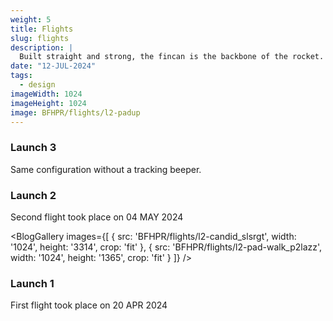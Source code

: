 ```yaml
---
weight: 5
title: Flights
slug: flights
description: |
  Built straight and strong, the fincan is the backbone of the rocket.
date: "12-JUL-2024"
tags:
  - design
imageWidth: 1024
imageHeight: 1024
image: BFHPR/flights/l2-padup
---
```


### Launch 3

Same configuration without a tracking beeper.

### Launch 2

Second flight took place on 04 MAY 2024

<BlogGallery
  images={[
    {
      src: 'BFHPR/flights/l2-candid_slsrgt',
      width: '1024',
      height: '3314',
      crop: 'fit'
    },
    {
    src: 'BFHPR/flights/l2-pad-walk_p2lazz',
      width: '1024',
      height: '1365',
      crop: 'fit' 
    }
  ]}
/>

### Launch 1

First flight took place on 20 APR 2024
